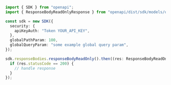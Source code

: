 ```typescript showLineNumbers copy filename="Response Body Read Only usage example"
import { SDK } from "openapi";
import { ResponseBodyReadOnlyResponse } from "openapi/dist/sdk/models/operations";

const sdk = new SDK({
  security: {
    apiKeyAuth: "Token YOUR_API_KEY",
  },
  globalPathParam: 100,
  globalQueryParam: "some example global query param",
});

sdk.responseBodies.responseBodyReadOnly().then((res: ResponseBodyReadOnlyResponse) => {
  if (res.statusCode == 200) {
    // handle response
  }
});
```
